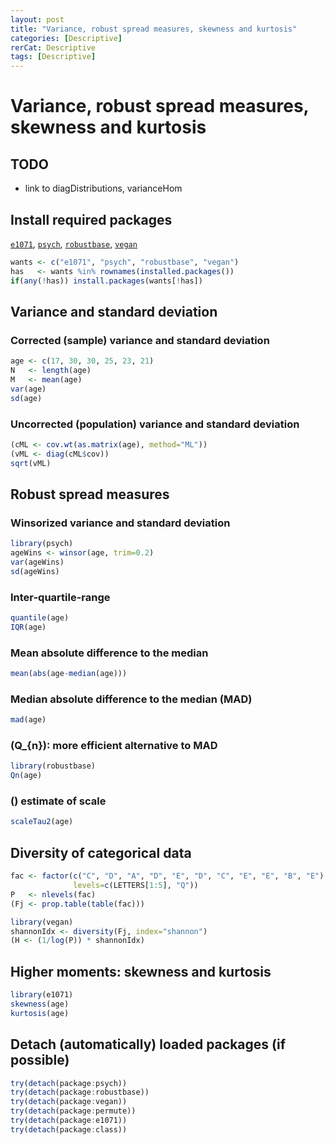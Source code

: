 ```yaml
---
layout: post
title: "Variance, robust spread measures, skewness and kurtosis"
categories: [Descriptive]
rerCat: Descriptive
tags: [Descriptive]
---
```


Variance, robust spread measures, skewness and kurtosis
=========================

TODO
-------------------------

 - link to diagDistributions, varianceHom

Install required packages
-------------------------

[`e1071`](http://cran.r-project.org/package=e1071), [`psych`](http://cran.r-project.org/package=psych), [`robustbase`](http://cran.r-project.org/package=robustbase), [`vegan`](http://cran.r-project.org/package=vegan)

```r
wants <- c("e1071", "psych", "robustbase", "vegan")
has   <- wants %in% rownames(installed.packages())
if(any(!has)) install.packages(wants[!has])
```

Variance and standard deviation
-------------------------

### Corrected (sample) variance and standard deviation

```r
age <- c(17, 30, 30, 25, 23, 21)
N   <- length(age)
M   <- mean(age)
var(age)
sd(age)
```

### Uncorrected (population) variance and standard deviation

```r
(cML <- cov.wt(as.matrix(age), method="ML"))
(vML <- diag(cML$cov))
sqrt(vML)
```

Robust spread measures
-------------------------

### Winsorized variance and standard deviation

```r
library(psych)
ageWins <- winsor(age, trim=0.2)
var(ageWins)
sd(ageWins)
```

### Inter-quartile-range

```r
quantile(age)
IQR(age)
```
### Mean absolute difference to the median

```r
mean(abs(age-median(age)))
```

### Median absolute difference to the median (MAD)

```r
mad(age)
```

### \(Q_{n}\): more efficient alternative to MAD

```r
library(robustbase)
Qn(age)
```

### \(\tau\) estimate of scale

```r
scaleTau2(age)
```

Diversity of categorical data
-------------------------

```r
fac <- factor(c("C", "D", "A", "D", "E", "D", "C", "E", "E", "B", "E"),
              levels=c(LETTERS[1:5], "Q"))
P   <- nlevels(fac)
(Fj <- prop.table(table(fac)))
```

```r
library(vegan)
shannonIdx <- diversity(Fj, index="shannon")
(H <- (1/log(P)) * shannonIdx)
```

Higher moments: skewness and kurtosis
-------------------------

```r
library(e1071)
skewness(age)
kurtosis(age)
```

Detach (automatically) loaded packages (if possible)
-------------------------

```r
try(detach(package:psych))
try(detach(package:robustbase))
try(detach(package:vegan))
try(detach(package:permute))
try(detach(package:e1071))
try(detach(package:class))
```

